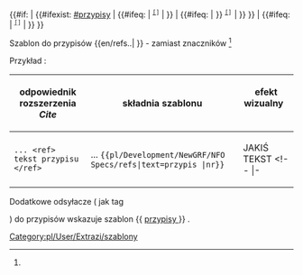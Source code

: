 <noinclude>{{pl/Development/NewGRF/inne strony|en= 
|pl=Template:pl/Development/NewGRF/NFO Specs/refs
}}</noinclude><includeonly><!--
 ~ ~ ~ ~ ~ ~ ~ ~ ~ ~ koment początek bez typów ~ ~ ~ ~ ~ ~ ~
--><!--<span id = "{{{1|}}}"> --><!--opcjonalny tekst--><!-- </span> --><!--
--><!--{{#ifeq: {{{1|}}} --><!-- 
--><!--| <span style=padding:1px;white-space:nowrap>{{{text|}}} --><!--
  --><!--<span title="odsyłacz do {{{1|}}} na dole"><sup><tt>[[#Przypisy |[{{{1|}}}] ]]</tt></sup></span></span> --><!--
--><!--| {{#if: {{{text|}}} | {{#ifexist: [[#Przypisy]] | {{{text|}}} | }} | }} }} --><!--
--><!--
~ ~ ~ ~ ~ ~ ~ ~ ~ ~ początek ~ ~ ~ ~ ~ ~ ~
--><span id = "{{{1|}}}"> <!--opcjonalny tekst--> </span> <!--
--> {{#if: {{{text|}}} <!--
--> | {{#ifexist: [[#przypisy]] <!-- test
  --> | {{#ifeq: {{{1|}}} <!--       przypisy
    ~ ~ ~ ~ ~ ~ ~ ~ ~ ~ nr & przypis & text ~ ~ ~ ~ ~ ~ ~
    --> | <span title="odsyłacz do {{{1|}}} na dole"><sup><tt>[[#przypisy|[{{{1|}}}]]]</tt><!--
       --></sup></span><!--
    ~ ~ ~ ~ ~ ~ ~ ~ ~ ~ ( bez nr ) przypis & text ~ ~ ~ ~ ~ ~ ~
    --> | {{{text|}}} }} <!-- koniec #ifeq
    ~ ~ ~ ~ ~ ~ ~ ~ ~ ~ ( brak przypisu ) .... tekst ~ ~ ~ ~ ~ ~ ~
  --> | {{#ifeq: {{{1|}}} <!-- brak przypisu
  ~ ~ ~ ~ ~ ~ ~ ~ ~ ~ ( brak przypisu ) nr & tekst ~ ~ ~ ~ ~ ~ ~
  --> | <span style=padding:1px;white-space:nowrap>{{{text|}}}}} <!--
    --> <span title="odsyłacz do {{{1|}}} na dole"><sup><tt>[[#przypisy|[{{{1|}}}]]]</tt><!--
     --></sup></span></span><!--
  ~ ~ ~ ~ ~ ~ ~ ~ ~ ~ ( bez nr & brak przypisu ) text ~ ~ ~ ~ ~ ~ ~
  --> | {{{text|}}} }} <!-- koniec #ifeq 
  --> }} <!-- koniec #ifexist
 ~ ~ ~ ~ ~ ~ ~ ~ ~ ~ ( bez tekstu ) ... ~ ~ ~ ~ ~ ~ ~
--> | {{#ifeq: {{{1|}}} <!--
 ~ ~ ~ ~ ~ ~ ~ ~ ~ ~ ( bez tekstu ) nr ~ ~ ~ ~ ~ ~ ~
--> | <span title="odsyłacz do {{{1|}}} na dole"><sup><tt>[[#przypisy|[{{{1|}}}]]]</tt><!--
   --></sup></span><!--
 ~ ~ ~ ~ ~ ~ ~ ~ ~ ~ ( bez nr & bez tekstu ) ~ ~ ~ ~ ~ ~ ~
--> | }} <!-- koniec #ifeq: <!--
 ~ ~ ~ ~ ~ ~ ~ ~ ~ ~ ( bez nr & bez tekstu & brak przypisu ) ~ ~ ~ ~ ~ ~ ~
--> }} <!-- koniec #if 
--></includeonly><noinclude>

Szablon do przypisów <nowiki>{{en/refs..| }}</nowiki> <!-- lub <nowiki>{{..refs..|name= | }}</nowiki>--> - zamiast znaczników <ref> </ref> <!-- oraz <ref name=""> </ref> -->

Przykład<!--y-->:
{| 
!odpowiednik rozszerzenia ''Cite'' !!składnia szablonu !! efekt wizualny &nbsp; &nbsp; &nbsp; &nbsp; &nbsp; 
|-
|style=vertical-align:<!--bottom-->middle |<!--<code>--><pre>... <ref> tekst przypisu </ref></pre><!--</code>-->
|style=vertical-align:middle<!--bottom--> |... <code><nowiki>{{pl/Development/NewGRF/NFO Specs/refs|text=przypis |nr}}</nowiki></code> 
|style=vertical-align:middle<!--top--> |JAKIŚ TEKST{{pl/Development/NewGRF/NFO Specs/refs|<!--text=PRZYPIS|-->1}} 
<!-- |- 
|<pre><ref name="słowo">jakiś tekst </ref></pre>||style=vertical-align:middle|<nowiki>{{extraZi/refs/Pl | name =słowo |jakiś test }}</nowiki> ||style=vertical-align:middle |{{extraZi/refs/Pl|name=słowo|jakiś test }}-->
|}

<!-- <ref name="slowo"/> #cite_note-cargotype-1 #cite_ref-cargotype_1-1 -->

Dodatkowe odsyłacze ( jak tag <references /> ) do przypisów wskazuje szablon <nowiki>{{</nowiki> [[Template:pl/Development/NewGRF/NFO Specs/przypisy| przypisy ]] <nowiki>}}</nowiki> .
 

[[Category:pl/User/Extrazi/szablony]]
</noinclude>